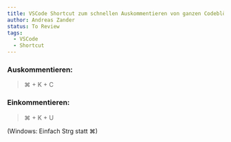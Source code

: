 ```yaml
---
title: VSCode Shortcut zum schnellen Auskommentieren von ganzen Codeblöcken
author: Andreas Zander
status: To Review
tags:
  - VSCode
  - Shortcut
---
```


### Auskommentieren:

> ⌘ + K + C

### Einkommentieren:

> ⌘ + K + U

(Windows: Einfach Strg statt ⌘)
